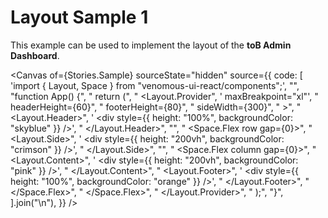 
<Meta of={Stories} />

# Layout Sample 1

This example can be used to implement the layout of the **toB Admin Dashboard**.

<Canvas
  of={Stories.Sample}
  sourceState="hidden"
  source={{
    code: [
      'import { Layout, Space } from "venomous-ui-react/components";',
      "",
      "function App() {",
      "  return (",
      "    <Layout.Provider",
      '      maxBreakpoint="xl"',
      "      headerHeight={60}",
      "      footerHeight={80}",
      "      sideWidth={300}",
      "    >",
      "      <Layout.Header>",
      '        <div style={{ height: "100%", backgroundColor: "skyblue" }} />',
      "      </Layout.Header>",
      "",
      "      <Space.Flex row gap={0}>",
      "        <Layout.Side>",
      '          <div style={{ height: "200vh", backgroundColor: "crimson" }} />',
      "        </Layout.Side>",
      "",
      "        <Space.Flex column gap={0}>",
      "          <Layout.Content>",
      '            <div style={{ height: "200vh", backgroundColor: "pink" }} />',
      "          </Layout.Content>",
      "          <Layout.Footer>",
      '            <div style={{ height: "100%", backgroundColor: "orange" }} />',
      "          </Layout.Footer>",
      "        </Space.Flex>",
      "      </Space.Flex>",
      "    </Layout.Provider>",
      "  );",
      "}",
    ].join("\n"),
  }}
/>
